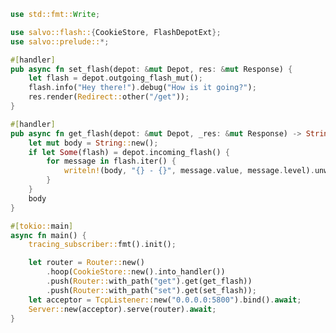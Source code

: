 ```rust  title="flash-cookie-store/src/main.rs"
use std::fmt::Write;

use salvo::flash::{CookieStore, FlashDepotExt};
use salvo::prelude::*;

#[handler]
pub async fn set_flash(depot: &mut Depot, res: &mut Response) {
    let flash = depot.outgoing_flash_mut();
    flash.info("Hey there!").debug("How is it going?");
    res.render(Redirect::other("/get"));
}

#[handler]
pub async fn get_flash(depot: &mut Depot, _res: &mut Response) -> String {
    let mut body = String::new();
    if let Some(flash) = depot.incoming_flash() {
        for message in flash.iter() {
            writeln!(body, "{} - {}", message.value, message.level).unwrap();
        }
    }
    body
}

#[tokio::main]
async fn main() {
    tracing_subscriber::fmt().init();

    let router = Router::new()
        .hoop(CookieStore::new().into_handler())
        .push(Router::with_path("get").get(get_flash))
        .push(Router::with_path("set").get(set_flash));
    let acceptor = TcpListener::new("0.0.0.0:5800").bind().await;
    Server::new(acceptor).serve(router).await;
}

```